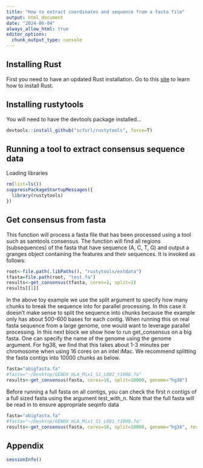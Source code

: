 ```yaml
---
title: "How to extract coordinates and sequence from a fasta file"
output: html_document
date: "2024-06-04"
always_allow_html: true
editor_options: 
  chunk_output_type: console
---
```


## Installing Rust

First you need to have an updated Rust installation. Go to this [site](https://www.rust-lang.org/tools/install) to learn how to install Rust.


## Installing rustytools

You will need to have the devtools package installed...

```r
devtools::install_github("scfurl/rustytools", force=T)
```


## Running a tool to extract consensus sequence data

Loading libraries
```r
rm(list=ls())
suppressPackageStartupMessages({
  library(rustytools)
})

```

## Get consensus from fasta

This function will process a fasta file that has been processed using a tool such as samtools consensus.  The function will find all regions (subsequences) of the fasta that have sequence (A, C, T, G) and output a granges object containing the features and their sequences.  It is invoked as follows:

```r
root<-file.path(.libPaths(), "rustytools/extdata")
tfasta=file.path(root, "test.fa")
results<-get_consensus(tfasta, cores=1, split=1)
results[[1]]
```

In the above toy example we use the split argument to specify how many chunks to break the sequence into for parallel processing.  In this case it doesn't make sense to split the sequence into chunks because the example only has about 500-600 bases for each contig.  When running this on real fasta sequence from a large genome, one would want to leverage parallel processing.  In this next block we show how to run get_consensus on a big fasta.  One can specify the name of the genome using the genome argument.  For hg38, we find that this takes about 1-3 minutes per chromosome when using 16 cores on an intel iMac.  We recommend splitting the fasta contigs into 10000 chunks as below.

```r
fasta="abigfasta.fa"
#fasta="~/Desktop/GENDX_HLA_Mix1_S1_L001_t1000.fa"
results<-get_consensus(fasta, cores=16, split=10000, genome="hg38")
```

Before running a full fasta on all contigs, you can check the first n contigs of a full sized fasta using the argument test_with_n. Note that the full fasta will be read in to ensure appropriate seqinfo data
```r
fasta="abigfasta.fa"
#fasta="~/Desktop/GENDX_HLA_Mix1_S1_L001_t1000.fa"
results<-get_consensus(fasta, cores=16, split=10000, genome="hg38", test_with_n = 1)
```


## Appendix
```r
sessionInfo()
```
